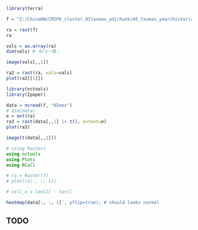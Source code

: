 ```r
library(terra)

f = "Z:/ChinaHW/CMIP6_cluster_HItasmax_adjchunk/HI_tasmax_year/historical/G100_HI_tasmax_adj_year_ACCESS-CM2_historical_r1i1p1f1_gn_18500101-20141231.nc"

ra = rast(f)
ra

vals = as.array(ra)
dim(vals) # 与ra一致；

image(vals[,,1])

ra2 = rast(ra, vals=vals)
plot(ra2[[1]])
```

```r
library(nctools)
library(Ipaper)

data = ncread(f, "HImax")
# dim(data)
e = ext(ra)
ra3 = rast(data[,,1] |> t(), extent=e)
plot(ra3)

image(t(data[,,1]))
```


```julia
# using Rasters
using nctools
using Plots
using RCall

# ra = Raster(f)
# plot(ra[:, :, 1])
```

```julia
# cell_x = lon[2] - lon[]
```

```julia
heatmap(data[:, :, 1]', yflip=true); # should looks normal
```


## TODO 
